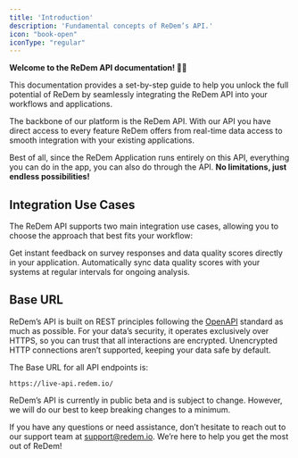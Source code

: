 ```yaml
---
title: 'Introduction'
description: 'Fundamental concepts of ReDem’s API.'
icon: "book-open"
iconType: "regular"
---
```


**Welcome to the ReDem API documentation! 👋🏼** 

This documentation provides a set-by-step guide to help you unlock the full potential of ReDem by seamlessly integrating the ReDem API into your workflows and applications.

The backbone of our platform is the ReDem API. With our API you have direct access to every feature ReDem offers from real-time data access to smooth integration with your existing applications.

Best of all, since the ReDem Application runs entirely on this API, everything you can do in the app, you can also do through the API. **No limitations, just endless possibilities!**

## Integration Use Cases
The ReDem API supports two main integration use cases, allowing you to choose the approach that best fits your workflow: 

<CardGroup cols={2}>
  <Card title="For Researchers" icon="telescope" href="/api-reference/async-integration">
    Get instant feedback on survey responses and data quality scores directly in your application.
  </Card>
  <Card title="For Survey Tools" icon="screwdriver-wrench" href="/api-reference/sync-integration">
    Automatically sync data quality scores with your systems at regular intervals for ongoing analysis.
  </Card>
</CardGroup>


## Base URL
ReDem’s API is built on REST principles following the [OpenAPI](https://www.openapis.org/) standard as much as possible.  For your data’s security, it operates exclusively over HTTPS, so you can trust that all interactions are encrypted. Unencrypted HTTP connections aren’t supported, keeping your data safe by default.

The Base URL for all API endpoints is:
```plainApiKey_xxx
https://live-api.redem.io/
```


<Note>ReDem’s API is currently in public beta and is subject to change. However, we will do our best to keep breaking changes to a minimum. </Note>

If you have any questions or need assistance, don’t hesitate to reach out to our support team at support@redem.io. We’re here to help you get the most out of ReDem!
